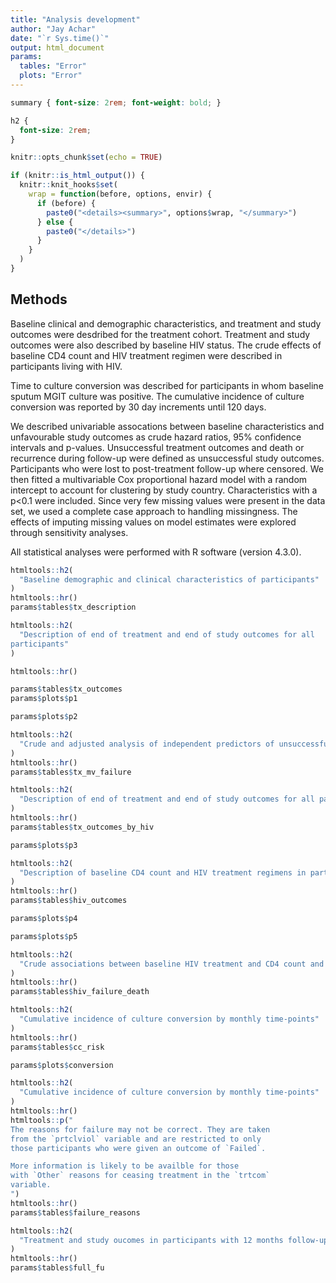 ```yaml
---
title: "Analysis development"
author: "Jay Achar"
date: "`r Sys.time()`"
output: html_document
params:
  tables: "Error" 
  plots: "Error" 
--- 
```


```css

summary { font-size: 2rem; font-weight: bold; }

h2 {
  font-size: 2rem;
}
```

```r
knitr::opts_chunk$set(echo = TRUE)

if (knitr::is_html_output()) {
  knitr::knit_hooks$set(
    wrap = function(before, options, envir) {
      if (before) {
        paste0("<details><summary>", options$wrap, "</summary>")
      } else {
        paste0("</details>")
      }
    }
  )
}
```
## Methods

Baseline clinical and demographic characteristics, and treatment and study
outcomes were desdribed for the treatment cohort. Treatment and study outcomes
were also described by baseline HIV status. The crude effects of baseline CD4
count and HIV treatment regimen were described in participants living with HIV.

Time to culture conversion was described for participants in whom baseline
sputum MGIT culture was positive. The cumulative incidence of culture conversion
was reported by 30 day increments until 120 days.

We described univariable assocations between baseline characteristics and
unfavourable study outcomes as crude hazard ratios, 95% confidence intervals and
p-values. Unsuccessful treatment outcomes and death or recurrence during
follow-up were defined as unsuccessful study outcomes. Participants who were
lost to post-treatment follow-up where censored. We then fitted a multivariable
Cox proportional hazard model with a random intercept to account for clustering
by study country. Characteristics with a p<0.1 were included. Since very few
missing values were present in the data set, we used a complete case approach to
handling missingness. The effects of imputing missing values on model estimates
were explored through sensitivity analyses.

All statistical analyses were performed with R software (version 4.3.0).


```r
htmltools::h2(
  "Baseline demographic and clinical characteristics of participants"
)
htmltools::hr()
params$tables$tx_description
```


```r
htmltools::h2(
  "Description of end of treatment and end of study outcomes for all
participants"
)

htmltools::hr()

params$tables$tx_outcomes
params$plots$p1

params$plots$p2
```

```r
htmltools::h2(
  "Crude and adjusted analysis of independent predictors of unsuccessful study outcome"
)
htmltools::hr()
params$tables$tx_mv_failure
```

```r
htmltools::h2(
  "Description of end of treatment and end of study outcomes for all participants by baseline HIV status"
)
htmltools::hr()
params$tables$tx_outcomes_by_hiv

params$plots$p3
```

```r
htmltools::h2(
  "Description of baseline CD4 count and HIV treatment regimens in participants living with HIV"
)
htmltools::hr()
params$tables$hiv_outcomes

params$plots$p4

params$plots$p5
```

```r
htmltools::h2(
  "Crude associations between baseline HIV treatment and CD4 count and time to unsuccessful outcome and time to death"
)
htmltools::hr()
params$tables$hiv_failure_death
```

```r
htmltools::h2(
  "Cumulative incidence of culture conversion by monthly time-points"
)
htmltools::hr()
params$tables$cc_risk

params$plots$conversion
```

```r
htmltools::h2(
  "Cumulative incidence of culture conversion by monthly time-points"
)
htmltools::hr()
htmltools::p("
The reasons for failure may not be correct. They are taken
from the `prtclviol` variable and are restricted to only
those participants who were given an outcome of `Failed`.

More information is likely to be availble for those
with `Other` reasons for ceasing treatment in the `trtcom`
variable.
")
htmltools::hr()
params$tables$failure_reasons
```

```r
htmltools::h2(
  "Treatment and study oucomes in participants with 12 months follow-up"
)
htmltools::hr()
params$tables$full_fu
```


